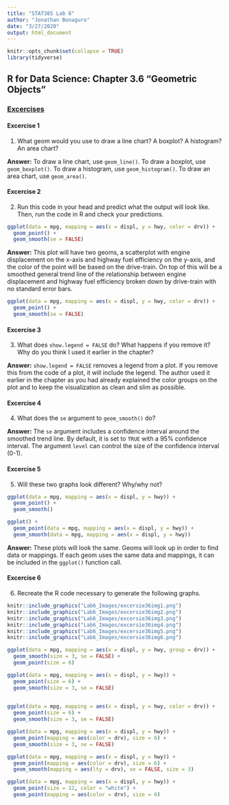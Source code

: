 ```yaml
---
title: "STAT385 Lab 6"
author: "Jonathan Bonaguro"
date: "3/27/2020"
output: html_document
---
```


```r
knitr::opts_chunk$set(collapse = TRUE)
library(tidyverse)
```

## R for Data Science: Chapter 3.6 "Geometric Objects"

### [Excercises](https://r4ds.had.co.nz/data-visualisation.html#exercises-3)

#### Excercise 1

1. What geom would you use to draw a line chart? A boxplot? A histogram? An area chart?

**Answer:** To draw a line chart, use `geom_line()`. To draw a boxplot, use `geom_boxplot()`. To draw a histogram, use `geom_histogram()`. To draw an area chart, use `geom_area()`.

#### Excercise 2

2. Run this code in your head and predict what the output will look like. Then, run the code in R and check your predictions.

```r
ggplot(data = mpg, mapping = aes(x = displ, y = hwy, color = drv)) + 
  geom_point() + 
  geom_smooth(se = FALSE)
```

**Answer:** This plot will have two geoms, a scatterplot with engine displacement on the x-axis and highway fuel efficiency on the y-axis, and the color of the point will be based on the drive-train. On top of this will be a smoothed general trend line of the relationship between engine displacement and highway fuel efficiency broken down by drive-train with no standard error bars. 

```r
ggplot(data = mpg, mapping = aes(x = displ, y = hwy, color = drv)) + 
  geom_point() + 
  geom_smooth(se = FALSE)
```

#### Excercise 3

3. What does `show.legend = FALSE` do? What happens if you remove it? Why do you think I used it earlier in the chapter?

**Answer:** `show.legend = FALSE` removes a legend from a plot. If you remove this from the code of a plot, it will include the legend. The author used it earlier in the chapter as you had already explained the color groups on the plot and to keep the visualization as clean and slim as possible. 

#### Excercise 4

4. What does the `se` argument to `geom_smooth()` do?

**Answer:** The `se` argument includes a confidence interval around the smoothed trend line. By default, it is set to `TRUE` with a 95% confidence interval. The argument `level` can control the size of the confidence interval (0-1). 

#### Excercise 5

5. Will these two graphs look different? Why/why not?

```r
ggplot(data = mpg, mapping = aes(x = displ, y = hwy)) + 
  geom_point() + 
  geom_smooth()

ggplot() + 
  geom_point(data = mpg, mapping = aes(x = displ, y = hwy)) + 
  geom_smooth(data = mpg, mapping = aes(x = displ, y = hwy))
```

**Answer:** These plots will look the same. Geoms will look up in order to find data or mappings. If each geom uses the same data and mappings, it can be included in the `ggplot()` function call. 

#### Excercise 6

6. Recreate the R code necessary to generate the following graphs.

```r
knitr::include_graphics("Lab6_Images/excersie36img1.png")
knitr::include_graphics("Lab6_Images/excersie36img2.png")
knitr::include_graphics("Lab6_Images/excersie36img3.png")
knitr::include_graphics("Lab6_Images/excersie36img4.png")
knitr::include_graphics("Lab6_Images/excersie36img5.png")
knitr::include_graphics("Lab6_Images/excersie36img6.png")
```

```r
ggplot(data = mpg, mapping = aes(x = displ, y = hwy, group = drv)) + 
  geom_smooth(size = 3, se = FALSE) + 
  geom_point(size = 6)
```

```r
ggplot(data = mpg, mapping = aes(x = displ, y = hwy)) + 
  geom_point(size = 6) + 
  geom_smooth(size = 3, se = FALSE)
  
```

```r
ggplot(data = mpg, mapping = aes(x = displ, y = hwy, color = drv)) + 
  geom_point(size = 6) +
  geom_smooth(size = 3, se = FALSE)

```

```r
ggplot(data = mpg, mapping = aes(x = displ, y = hwy)) + 
  geom_point(mapping = aes(color = drv), size = 6) + 
  geom_smooth(size = 3, se = FALSE)
```

```r
ggplot(data = mpg, mapping = aes(x = displ, y = hwy)) + 
  geom_point(mapping = aes(color = drv), size = 6) + 
  geom_smooth(mapping = aes(lty = drv), se = FALSE, size = 3)
```

```r
ggplot(data = mpg, mapping = aes(x = displ, y = hwy)) + 
  geom_point(size = 12, color = "white") +
  geom_point(mapping = aes(color = drv), size = 6)
```